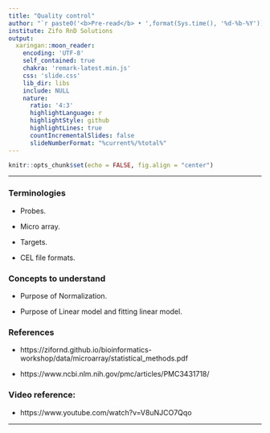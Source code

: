 ---
title: "Quality control"
author: "`r paste0('<b>Pre-read</b> • ',format(Sys.time(), '%d-%b-%Y'))`"
institute: Zifo RnD Solutions
output:
  xaringan::moon_reader:
    encoding: 'UTF-8'
    self_contained: true
    chakra: 'remark-latest.min.js'
    css: 'slide.css'
    lib_dir: libs
    include: NULL
    nature:
      ratio: '4:3'
      highlightLanguage: r
      highlightStyle: github
      highlightLines: true
      countIncrementalSlides: false
      slideNumberFormat: "%current%/%total%"
---

<!--------------- Only edit title, subtitle & author above this --------------->

```{r}
knitr::opts_chunk$set(echo = FALSE, fig.align = "center")
```

---

### Terminologies

   * Probes.
   
   * Micro array.
   
   * Targets. 
   
   * CEL file formats.
   
### Concepts to understand
 
   * Purpose of Normalization. 

   * Purpose of Linear model and fitting linear model.
   
### References

   * https://zifornd.github.io/bioinformatics-workshop/data/microarray/statistical_methods.pdf

   * https://www.ncbi.nlm.nih.gov/pmc/articles/PMC3431718/

### Video reference: 

   * https://www.youtube.com/watch?v=V8uNJCO7Qqo
   
---



